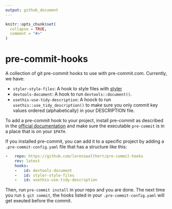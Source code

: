 ```yaml
---
output: github_document
---
```


<!-- README.md is generated from README.Rmd. Please edit that file -->

```r
knitr::opts_chunk$set(
  collapse = TRUE,
  comment = "#>"
)
```
# pre-commit-hooks

<!-- badges: start -->
<!-- badges: end -->

A collection of git pre-commit hooks to use with pre-commit.com. Currently, we
have: 

* `styler-style-files`: A hook to style files with [styler](https://styler.r-lib.org)
* `devtools-document`: A hook to run `devtools::document()`.
* `usethis-use-tidy-description`: A hoock to run `usethis::use_tidy_description()`
  to make sure you only commit key values ordered (alphabetically) in your 
  DESCRIPTION file.

To add a pre-commit hook to your project, install pre-commit as described in the 
[official documentation](https://pre-commit.com/#intro) and make sure the 
executable `pre-commit` is in a place that is on your `$PATH`.

If you installed pre-commit, you can add it to a specific project by adding a
`.pre-commit-config.yaml` file that has a structure like this: 

``` yaml
-   repo: https://github.com/lorenzwalthert/pre-commit-hooks
    rev: latest
    hooks: 
    -   id: devtools-document
    -   id: styler-style-files
    -   id: usethis-use-tidy-description
````


Then, run `pre-commit install` in your repo and you are done. The next time
you run `$ git commit`, the hooks listed in your `.pre-commit-config.yaml`  will
get exeuted before the commit.
